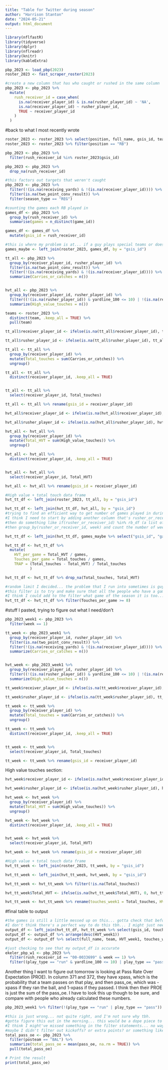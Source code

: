 ```yaml
---
title: "Table for Twitter during season"
author: "Harrison Stanton"
date: "2024-05-21"
output: html_document
---
```


```r
library(nflfastR)
library(tidyverse)
library(dplyr)
library(nflreadr)
library(knitr)
library(kableExtra)
```

```r
pbp_2023 <- load_pbp(2023)
roster_2023 <- fast_scraper_roster(2023)
```

```r
#create a new column that has who caught or rushed in the same column
pbp_2023 <- pbp_2023 %>%
  mutate(
    rush_receiver_id = case_when(
      is.na(receiver_player_id) & is.na(rusher_player_id) ~ 'NA',
      is.na(receiver_player_id) ~ rusher_player_id,
      TRUE ~ receiver_player_id
    )
  )
```

#back to what I most recently wrote
```r
roster_2023 <- roster_2023 %>% select(position, full_name, gsis_id, team)
roster_2023 <- roster_2023 %>% filter(position == "RB")
```

```r
pbp_2023 <- pbp_2023 %>%
  filter(rush_receiver_id %in% roster_2023$gsis_id)

pbp_2023 <- pbp_2023 %>%
  drop_na(rush_receiver_id)
```


```r
#this factors out targets that weren't caught 
pbp_2023 <- pbp_2023 %>%
  filter(!(is.na(receiving_yards) & !(is.na(receiver_player_id)))) %>%
  filter(is.na(two_point_conv_result)) %>%
  filter(season_type == "REG")
```


```r
#counting the games each RB played in 
games_df <- pbp_2023 %>%
  group_by(rush_receiver_id) %>%
  summarise(games = n_distinct(game_id))
```

```r
games_df <- games_df %>%
  mutate(gsis_id = rush_receiver_id)
```


```r
#this is where my problem is at... if a guy plays special teams or doesn't record a touch, he played a game but won't show up on my ish bc he didn't register a stat
games_maybe <- left_join(roster_2023, games_df, by = "gsis_id")
```


```r
tt_all <- pbp_2023 %>%
  group_by(receiver_player_id, rusher_player_id) %>%
  filter(is.na(two_point_conv_result)) %>%
  filter(!(is.na(receiving_yards) & !(is.na(receiver_player_id)))) %>%
  summarize(Carries_or_catches = n())


hvt_all <- pbp_2023 %>%
  group_by(receiver_player_id, rusher_player_id) %>%
  filter((!(is.na(rusher_player_id)) & yardline_100 <= 10) | !(is.na(receiver_player_id))) %>%
  summarize(High_value_touches = n()) 
```

```r
teams <- roster_2023 %>%
  distinct(team, .keep_all = TRUE) %>%
  pull(team)
```

```r
tt_all$receiver_player_id <- ifelse(is.na(tt_all$receiver_player_id), tt_all$rusher_player_id, tt_all$receiver_player_id)

tt_all$rusher_player_id <- ifelse(is.na(tt_all$rusher_player_id), tt_all$receiver_player_id, tt_all$rusher_player_id)

tt_all <- tt_all %>%
  group_by(receiver_player_id) %>%
  mutate(Total_touches = sum(Carries_or_catches)) %>%
  ungroup()
```

```r
tt_all <- tt_all %>%
  distinct(receiver_player_id, .keep_all = TRUE)


tt_all <- tt_all %>%
  select(receiver_player_id, Total_touches)

tt_all <- tt_all %>% rename(gsis_id = receiver_player_id)
```

```r
hvt_all$receiver_player_id <- ifelse(is.na(hvt_all$receiver_player_id), hvt_all$rusher_player_id, hvt_all$receiver_player_id)

hvt_all$rusher_player_id <- ifelse(is.na(hvt_all$rusher_player_id), hvt_all$receiver_player_id, hvt_all$rusher_player_id)

hvt_all <- hvt_all %>%
  group_by(receiver_player_id) %>%
  mutate(Total_HVT = sum(High_value_touches)) %>%
  ungroup()
```

```r
hvt_all <- hvt_all %>%
  distinct(receiver_player_id, .keep_all = TRUE)


hvt_all <- hvt_all %>%
  select(receiver_player_id, Total_HVT)

hvt_all <- hvt_all %>% rename(gsis_id = receiver_player_id)
```

```r
#High value + total touch data frame
hvt_tt_df <- left_join(roster_2023, tt_all, by = "gsis_id")

hvt_tt_df <- left_join(hvt_tt_df, hvt_all, by = "gsis_id")
#trying to find an efficient way to get number of games played in during the season into this thing... not sure how to do that
#I think I need to start by adding another column that's rusher_or_receiver,
#then do something like if(rusher_or_receiver_id) %in% rb_df (a list of all running backs), then keep it
#then group_by(rusher_or_receiver_id, week) and count the number of weeks that they played in... hoping this last step works
```

```r
hvt_tt_df <- left_join(hvt_tt_df, games_maybe %>% select("gsis_id", "games"), by = "gsis_id")
```

```r
hvt_tt_df <- hvt_tt_df %>% 
  mutate(
    HVT_per_game = Total_HVT / games,
    Touches_per_game = Total_touches / games,
    TRAP = (Total_touches - Total_HVT) / Total_touches
           )

hvt_tt_df <- hvt_tt_df %>% drop_na(Total_touches, Total_HVT)
```

```r
#random limit I decided... the problem that I run into sometimes is guys who play in more games, but don't get touches in all of them. For instance, Kyle Jus... he played in like 16 or 17 but only touched the ball in like 10, which makes his per game numbers a little off
#this filter is to try and make sure that all the people who have a game count on here actually played in that many games... I needed to use touches/game because I want to update this each week, so I can't just use how many games they play in or touches they have
#I think I could add to the filter what game of the season it is too... maybe like a max(week) column, then games played / total games >= .75 might help this too... not sure though tbh, this is a little jank 
hvt_tt_df <- hvt_tt_df %>% filter(Touches_per_game >= 8)
```

#stuff I pasted, trying to figure out what I need/don't
```r
pbp_2023_week1 <- pbp_2023 %>%
  filter(week == 1)
```

```r
tt_week <- pbp_2023_week1 %>%
  group_by(receiver_player_id, rusher_player_id) %>%
  filter(is.na(two_point_conv_result)) %>%
  filter(!(is.na(receiving_yards) & !(is.na(receiver_player_id)))) %>%
  summarize(Carries_or_catches = n())


hvt_week <- pbp_2023_week1 %>%
  group_by(receiver_player_id, rusher_player_id) %>%
  filter((!(is.na(rusher_player_id)) & yardline_100 <= 10) | !(is.na(receiver_player_id))) %>%
  summarize(High_value_touches = n()) 
```


```r
tt_week$receiver_player_id <- ifelse(is.na(tt_week$receiver_player_id), tt_week$rusher_player_id, tt_week$receiver_player_id)

tt_week$rusher_player_id <- ifelse(is.na(tt_week$rusher_player_id), tt_week$receiver_player_id, tt_week$rusher_player_id)

tt_week <- tt_week %>%
  group_by(receiver_player_id) %>%
  mutate(Total_touches = sum(Carries_or_catches)) %>%
  ungroup()
```

```r
tt_week <- tt_week %>%
  distinct(receiver_player_id, .keep_all = TRUE)


tt_week <- tt_week %>%
  select(receiver_player_id, Total_touches)

tt_week <- tt_week %>% rename(gsis_id = receiver_player_id)
```

High value touches section:
```r
hvt_week$receiver_player_id <- ifelse(is.na(hvt_week$receiver_player_id), hvt_week$rusher_player_id, hvt_week$receiver_player_id)

hvt_week$rusher_player_id <- ifelse(is.na(hvt_week$rusher_player_id), hvt_week$receiver_player_id, hvt_week$rusher_player_id)

hvt_week <- hvt_week %>%
  group_by(receiver_player_id) %>%
  mutate(Total_HVT = sum(High_value_touches)) %>%
  ungroup()
```

```r
hvt_week <- hvt_week %>%
  distinct(receiver_player_id, .keep_all = TRUE)


hvt_week <- hvt_week %>%
  select(receiver_player_id, Total_HVT)

hvt_week <- hvt_week %>% rename(gsis_id = receiver_player_id)
```

```r
#High value + total touch data frame
hvt_tt_week <- left_join(roster_2023, tt_week, by = "gsis_id")

hvt_tt_week <- left_join(hvt_tt_week, hvt_week, by = "gsis_id")
```

```r
hvt_tt_week <- hvt_tt_week %>% filter(!is.na(Total_touches))
```

```r
hvt_tt_week$Total_HVT <- ifelse(is.na(hvt_tt_week$Total_HVT), 0, hvt_tt_week$Total_HVT)
```

```r
hvt_tt_week <- hvt_tt_week %>% rename(touches_week1 = Total_touches, HVT_week1 = Total_HVT)
```

#final table to output
```r
#the games is still a little messed up on this... gotta check that before I tweet this out 
#I don't think there's a perfect way to do this tbh... I might just need to put how many they have this week and how many total
output_df <- left_join(hvt_tt_df, hvt_tt_week %>% select(gsis_id, touches_week1, HVT_week1), by = "gsis_id")
output_df <- output_df %>% arrange(desc(HVT_week1))
output_df <- output_df %>% select(full_name, team, HVT_week1, touches_week1, Total_HVT, Total_touches, TRAP,  games)
```

```r
#just checking to see that my output_df is accurate
ekeler_pbp_w1 <- pbp_2023 %>%
  filter(rush_receiver_id == "00-0033699" & week == 1) %>%
  filter((play_type == "run" & yardline_100 <= 10) | play_type == "pass")

```

Another thing I want to figure out tomorrow is looking at Pass Rate Over Expectation (PROE). In column 371 and 372, they have xpass, which is the probability that a team passes on that play, and then pass_oe, which was -xpass if they ran the ball, and 1-xpass if they passed. I think then their PROE is just the sum of the pass_oe. I have to look this up though to be sure, and compare with people who already calculated these numbers. 

```r
pbp_2023_week1 %>% filter(!(play_type == "run" | play_type == "pass"))
```


```r
#this is just wrong... not quite right, and I'm not sure why tbh.
#gotta figure this out in the morning... this would be a dope piece to add to my tweets
#I think I might've missed something in the filter statements... no way that every team was below expectation bruh
#maybe I didn't filter out kickoffs? or extra points? or something like that jacked this all up
total_pass_oe <- pbp_2023 %>%
  filter(posteam == "BAL") %>%
  summarize(total_pass_oe = mean(pass_oe, na.rm = TRUE)) %>%
  pull(total_pass_oe)

# Print the result
print(total_pass_oe)
```

